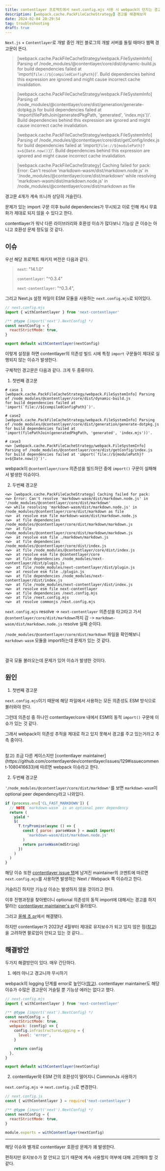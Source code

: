```yaml
---
title: contentlayer 프로젝트에서 next.config.mjs 사용 시 webpack이 던지는 경고 해결하기
description: [webpack.cache.PackFileCacheStrategy] 경고를 해결해보자
date: 2024-02-04 20:29:54
tag: troubleshooting
draft: true
---
```


`Next.js` + `Contentlayer`로 개발 중인 개인 블로그의 개발 서버를 돌릴 때마다 웹팩 경고문이 뜬다.

> [webpack.cache.PackFileCacheStrategy/webpack.FileSystemInfo] Parsing of /node_modules/@contentlayer/core/dist/dynamic-build.js
> for build dependencies failed at 'import(`file://${compiledConfigPath}`)'.
> Build dependencies behind this expression are ignored and might cause incorrect cache invalidation.

> [webpack.cache.PackFileCacheStrategy/webpack.FileSystemInfo] Parsing of /node_modules/@contentlayer/core/dist/generation/generate-dotpkg.js
> for build dependencies failed at 'import(filePathJoin(generatedPkgPath, 'generated', 'index.mjs'))'.
> Build dependencies behind this expression are ignored and might cause incorrect cache invalidation.

> [webpack.cache.PackFileCacheStrategy/webpack.FileSystemInfo] Parsing of /node_modules/@contentlayer/core/dist/getConfig/index.js
> for build dependencies failed at 'import(`file://${modulePath}?x=${Date.now()}`)'.
> Build dependencies behind this expression are ignored and might cause incorrect cache invalidation.

> [webpack.cache.PackFileCacheStrategy] Caching failed for pack:
> Error: Can't resolve 'markdown-wasm/dist/markdown.node.js' in '/node_modules/@contentlayer/core/dist/markdown'
> while resolving 'markdown-wasm/dist/markdown.node.js' in /node_modules/@contentlayer/core/dist/markdown as file

경고문 4개가 계속 뜨니까 상당히 거슬린다.

문제가 있는 import 구문 이후 build dependencies가 무시되고
이로 인해 캐시 무효화가 제대로 되지 않을 수 있다고 한다.

contentlayer가 워낙 다른 라이브러리와 호환성 이슈가 많다보니 기능상 큰 이슈는 아니고 호환성 문제 정도일 것 같다.

## 이슈

우선 해당 프로젝트 패키지 버전은 다음과 같다.

> `next`: "14.1.0"
>
> `contentlayer`: "^0.3.4"
>
> `next-contentlayer`: "^0.3.4",

그리고 Next.js 설정 파일이 ESM 모듈을 사용하는 `next.config.mjs`로 되어있다.

```js
// next.config.mjs
import { withContentlayer } from 'next-contentlayer'

/** @type {import('next').NextConfig} */
const nextConfig = {
  reactStrictMode: true,
}

export default withContentlayer(nextConfig)
```

이렇게 설정을 하면 contentlayer의 의존성 빌드 시에 특정 `import` 구문들이 제대로 실행되지 않는 이슈가 발생한다.

구체적인 경고문은 다음과 같다. 크게 두 종류이다.

1. 첫번째 경고문

```shell
# case 1
[webpack.cache.PackFileCacheStrategy/webpack.FileSystemInfo] Parsing of /node_modules/@contentlayer/core/dist/dynamic-build.js
for build dependencies failed at 'import(`file://${compiledConfigPath}`)'.

# case2
[webpack.cache.PackFileCacheStrategy/webpack.FileSystemInfo] Parsing of /node_modules/@contentlayer/core/dist/generation/generate-dotpkg.js
for build dependencies failed at 'import(filePathJoin(generatedPkgPath, 'generated', 'index.mjs'))'.

# case3
<w> [webpack.cache.PackFileCacheStrategy/webpack.FileSystemInfo] Parsing of /node_modules/@contentlayer/core/dist/getConfig/index.js
for build dependencies failed at 'import(`file://${modulePath}?x=${Date.now()}`)'.
```

webpack이 `@contentlayer/core` 의존성을 빌드하던 중에 `import()` 구문이 실패해서 발생한 이슈이다.

2. 두번째 경고문

```shell
<w> [webpack.cache.PackFileCacheStrategy] Caching failed for pack:
<w> Error: Can't resolve 'markdown-wasm/dist/markdown.node.js' in '/node_modules/@contentlayer/core/dist/markdown'
<w> while resolving 'markdown-wasm/dist/markdown.node.js' in /node_modules/@contentlayer/core/dist/markdown as file
<w>  at resolve esm file markdown-wasm/dist/markdown.node.js
<w>  at file dependencies /node_modules/@contentlayer/core/dist/markdown/markdown.js
<w>  at file /node_modules/@contentlayer/core/dist/markdown/markdown.js
<w>  at resolve esm file ./markdown/markdown.js
<w>  at file dependencies /node_modules/@contentlayer/core/dist/index.js
<w>  at file /node_modules/@contentlayer/core/dist/index.js
<w>  at resolve esm file @contentlayer/core
<w>  at file dependencies /node_modules/next-contentlayer/dist/plugin.js
<w>  at file /node_modules/next-contentlayer/dist/plugin.js
<w>  at resolve esm file ./plugin.js
<w>  at file dependencies /node_modules/next-contentlayer/dist/index.js
<w>  at file /node_modules/next-contentlayer/dist/index.js
<w>  at resolve esm file next-contentlayer
<w>  at file dependencies /next.config.mjs
<w>  at file /next.config.mjs
<w>  at resolve commonjs /next.config.mjs
```

`next.config.mjs` resolve -> `next-contentlayer` 의존성을 타고타고 가서 `@contentlayer/core/dist/markdown`까지 감
-> `markdown-wasm/dist/markdown.node.js` resolve 실패 순이다.

`/node_modules/@contentlayer/core/dist/markdown` 파일을 확인해보니 `markdown-wasm` 모듈을 import하는데 문제가 있는 것 같다.

<br />

결국 모듈 불러오는데 문제가 있어 이슈가 발생한 것이다.

## 원인

1. 첫번째 경고문

`next.config.mjs`이기 때문에 해당 파일에서 사용하는 모든 의존성도 ESM 방식으로 불러와야 한다.

그런데 의존성 중 하나인 contentlayer/core 내에서 ESM의 동적 `import()` 구문에 이슈가 있는 것 같다.

그래서 webpack이 의존성 추적을 제대로 하고 있지 못해서 경고를 주고 있는거라고 추측 중이다.

<br />
참고) 조금 다른 케이스지만 [contentlayer maintainer](https://github.com/contentlayerdev/contentlayer/issues/129#issuecomment-1080416633)에
따르면 webpack 이슈라고 한다.

2. 두번째 경고문

`'/node_modules/@contentlayer/core/dist/markdown'`를 보면 `markdown-wasm`이 optional peer dependency라고 나와있다.

```js {2, 8}
if (process.env['CL_FAST_MARKDOWN']) {
  // NOTE `markdown-wasm` is an optional peer dependency
  return (
    yield *
    $(
      T.tryPromise(async () => {
        const { parse: parseWasm } = await import(
          'markdown-wasm/dist/markdown.node.js'
        )
        return parseWasm(mdString)
      })
    )
  )
}
```

해당 이슈 또한 [contentlayer issue 탭](https://github.com/contentlayerdev/contentlayer/issues/313)에 남겨진 maintainer의 코멘트에 따르면 `next.config.mjs`를 사용하면 발생하는 Next / Webpack 쪽 이슈라고 한다.

거슬리긴 하지만 기능상 이슈는 발생하지 않을 것이라고 한다.

이후 진행과정을 찾아봤더니 optional 의존성의 동적 import에 대해서는 경고를 하지 말라는 [contentlayer maintainer's pr](https://github.com/webpack/webpack/pull/15688)이 올라왔다.

그리고 [올해 초 pr](https://github.com/webpack/webpack/pull/17924)에서 해결됐다.

하지만 contentlayer가 2023년 4월부터 제대로 유지보수가 되고 있지 않은 점([참고](https://github.com/contentlayerdev/contentlayer/issues/429))을 고려하면 팔로업이 안되고 있는 것 같다...

## 해결방안

두가지 해결방안이 있다. 매우 간단하다.

1. 에러 아니고 경고니까 무시하기

webpack의 logging 단계를 error로 높인다([참고](https://github.com/vercel/next.js/discussions/30870#discussioncomment-1862620)). contentlayer maintainer도 해당 이슈가 수많은 경고문이 거슬릴 뿐 기능상 에러는 없다고 했다.

```js {7-12}
// next.config.mjs
import { withContentlayer } from 'next-contentlayer'

/** @type {import('next').NextConfig} */
const nextConfig = {
  reactStrictMode: true,
  webpack: (config) => {
    config.infrastructureLogging = {
      level: 'error',
    }

    return config
  },
}

export default withContentlayer(nextConfig)
```

2. contentlayer와 ESM 간의 호환성이 떨어지니 CommonJs 사용하기

`next.config.mjs` -> `next.config.js`로 변경한다.

```js
// next.config.js
const { withContentlayer } = require('next-contentlayer')

/** @type {import('next').NextConfig} */
const nextConfig = {
  reactStrictMode: true,
}

module.exports = withContentlayer(nextConfig)
```

<hr />

해당 이슈와 별개로 contentlayer 호환성 문제가 꽤 발생한다.

편하지만 유지보수가 잘 안되고 있기 때문에 계속 사용할지 여부에 대해 고민해야 할 것 같다.
